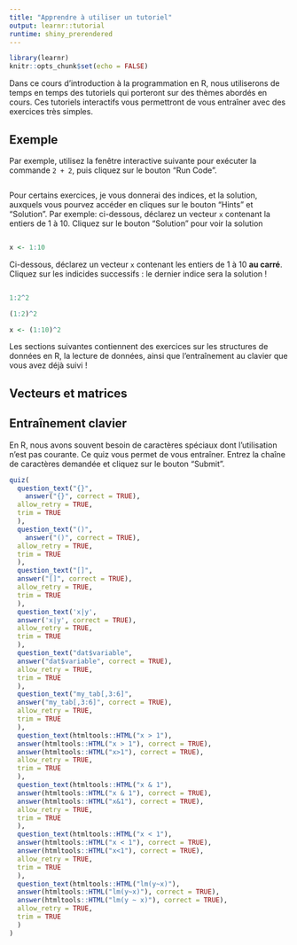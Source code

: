 ```yaml
---
title: "Apprendre à utiliser un tutoriel"
output: learnr::tutorial
runtime: shiny_prerendered
---
```


```r
library(learnr)
knitr::opts_chunk$set(echo = FALSE)
```

Dans ce cours d'introduction à la programmation en R, nous utiliserons de temps en temps des tutoriels qui porteront sur des thèmes abordés en cours. Ces tutoriels interactifs vous permettront de vous entraîner avec des exercices très simples.

## Exemple

Par exemple, utilisez la fenêtre interactive suivante pour exécuter la commande `2 + 2`, puis cliquez sur le bouton "Run Code".

```r

```

Pour certains exercices, je vous donnerai des indices, et la solution, auxquels vous pourvez accéder en cliques sur le bouton "Hints" et "Solution". Par exemple: ci-dessous, déclarez un vecteur `x` contenant la entiers de 1 à 10. Cliquez sur le bouton "Solution" pour voir la solution

```r

```

```r
x <- 1:10
```

Ci-dessous, déclarez un vecteur `x` contenant les entiers de 1 à 10 **au carré**. Cliquez sur les indicides successifs : le dernier indice sera la solution !

```r

```

```r
1:2^2
```

```r
(1:2)^2
```

```r
x <- (1:10)^2
```

Les sections suivantes contiennent des exercices sur les structures de données en R, la lecture de données, ainsi que l'entraînement au clavier que vous avez déjà suivi ! 


## Vecteurs et matrices




## Entraînement clavier

En R, nous avons souvent besoin de caractères spéciaux dont l'utilisation n'est pas courante. Ce quiz vous permet de vous entraîner. Entrez la chaîne de caractères demandée et cliquez sur le bouton "Submit".

```r
quiz(
  question_text("{}",
    answer("{}", correct = TRUE),
  allow_retry = TRUE,
  trim = TRUE
  ),
  question_text("()",
    answer("()", correct = TRUE),
  allow_retry = TRUE,
  trim = TRUE
  ),
  question_text("[]",
  answer("[]", correct = TRUE),
  allow_retry = TRUE,
  trim = TRUE
  ),
  question_text('x|y',
  answer('x|y', correct = TRUE),
  allow_retry = TRUE,
  trim = TRUE
  ),
  question_text("dat$variable",
  answer("dat$variable", correct = TRUE),
  allow_retry = TRUE,
  trim = TRUE
  ),
  question_text("my_tab[,3:6]",
  answer("my_tab[,3:6]", correct = TRUE),
  allow_retry = TRUE,
  trim = TRUE
  ),
  question_text(htmltools::HTML("x > 1"),
  answer(htmltools::HTML("x > 1"), correct = TRUE),
  answer(htmltools::HTML("x>1"), correct = TRUE),
  allow_retry = TRUE,
  trim = TRUE
  ),
  question_text(htmltools::HTML("x & 1"),
  answer(htmltools::HTML("x & 1"), correct = TRUE),
  answer(htmltools::HTML("x&1"), correct = TRUE),
  allow_retry = TRUE,
  trim = TRUE
  ),
  question_text(htmltools::HTML("x < 1"),
  answer(htmltools::HTML("x < 1"), correct = TRUE),
  answer(htmltools::HTML("x<1"), correct = TRUE),
  allow_retry = TRUE,
  trim = TRUE
  ),
  question_text(htmltools::HTML("lm(y~x)"),
  answer(htmltools::HTML("lm(y~x)"), correct = TRUE),
  answer(htmltools::HTML("lm(y ~ x)"), correct = TRUE),
  allow_retry = TRUE,
  trim = TRUE
  )
)
```



